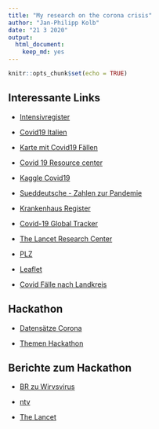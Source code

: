 ```yaml
---
title: "My research on the corona crisis"
author: "Jan-Philipp Kolb"
date: "21 3 2020"
output: 
  html_document: 
    keep_md: yes
---
```


```r
knitr::opts_chunk$set(echo = TRUE)
```

## Interessante Links

- [Intensivregister](https://www.divi.de/register/intensivregister?view=items)

- [Covid19 Italien](https://github.com/pcm-dpc/COVID-19)

- [Karte mit Covid19 Fällen](https://npgeo-corona-npgeo-de.hub.arcgis.com/)

- [Covid 19 Resource center](https://www.thelancet.com/coronavirus)

- [Kaggle Covid19](https://www.kaggle.com/allen-institute-for-ai/CORD-19-research-challenge/tasks)

- [Sueddeutsche - Zahlen zur Pandemie](https://www.sueddeutsche.de/wissen/coronavirus-zahlen-daten-1.4844448)

- [Krankenhaus Register](https://www.divi.de/register/intensivregister?view=items)

- [Covid-19 Global Tracker](https://www.perapera.ai/watch/topic/covid19/tab/de?t=en)

- [The Lancet Research Center](https://www.thelancet.com/coronavirus)

- [PLZ](www.metaspatial.net/download/plz.tar.gz)

- [Leaflet](https://www.r-bloggers.com/how-to-create-a-geojson-in-r/)

<!--
https://rstudio.github.io/leaflet/json.html
https://rstudio-pubs-static.s3.amazonaws.com/508643_d6cb2a0b10484f40b1bcba052dda28e1.html
-->

- [Covid Fälle nach Landkreis](https://npgeo-corona-npgeo-de.hub.arcgis.com/)

## Hackathon

- [Datensätze Corona](https://docs.google.com/spreadsheets/d/13la9BFcPUeZKnx6amfwogzmhcNxtF_ouBiV6aOpDHFM/edit#gid=0)

- [Themen Hackathon](https://airtable.com/shrs71ccUVKyvLlUA/tbl6Br4W3IyPGk1jt/viw7AlEju6qFtXJqL?blocks=hide)

## Berichte zum Hackathon

- [BR zu Wirvsvirus](https://www.br.de/nachrichten/deutschland-welt/wirvsvirus-ueber-tausend-loesungen-zur-coronakrise,RtzHVUI)

- [ntv](https://www.n-tv.de/politik/Bund-will-Hackathon-Ideen-umsetzen-article21661141.html)


- [The Lancet](https://www.thelancet.com/coronavirus)
